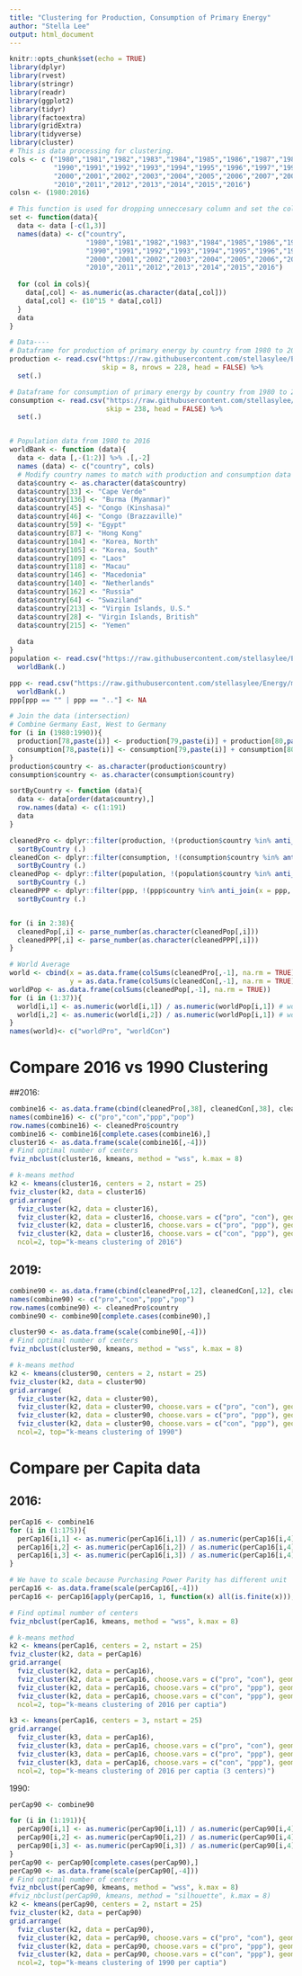 ```yaml
---
title: "Clustering for Production, Consumption of Primary Energy"
author: "Stella Lee"
output: html_document
---
```

```r
knitr::opts_chunk$set(echo = TRUE)
library(dplyr)
library(rvest)
library(stringr)
library(readr)
library(ggplot2)
library(tidyr)
library(factoextra)
library(gridExtra)
library(tidyverse)
library(cluster)
# This is data processing for clustering. 
cols <- c ("1980","1981","1982","1983","1984","1985","1986","1987","1988","1989",
           "1990","1991","1992","1993","1994","1995","1996","1997","1998","1999",
           "2000","2001","2002","2003","2004","2005","2006","2007","2008","2009",
           "2010","2011","2012","2013","2014","2015","2016")
colsn <- (1980:2016)

# This function is used for dropping unneccesary column and set the column names----
set <- function(data){
  data <- data [-c(1,3)]
  names(data) <- c("country",
                   "1980","1981","1982","1983","1984","1985","1986","1987","1988","1989",
                   "1990","1991","1992","1993","1994","1995","1996","1997","1998","1999",
                   "2000","2001","2002","2003","2004","2005","2006","2007","2008","2009",
                   "2010","2011","2012","2013","2014","2015","2016")
  
  for (col in cols){
    data[,col] <- as.numeric(as.character(data[,col]))
    data[,col] <- (10^15 * data[,col])
  }
  data
}

# Data----
# Dataframe for production of primary energy by country from 1980 to 2016 (unit: quad btu)
production <- read.csv("https://raw.githubusercontent.com/stellasylee/Energy/master/International_data_energy.csv", 
                       skip = 8, nrows = 228, head = FALSE) %>%
  set(.)

# Dataframe for consumption of primary energy by country from 1980 to 2016 (unit: quad btu)
consumption <- read.csv("https://raw.githubusercontent.com/stellasylee/Energy/master/International_data_energy.csv",
                        skip = 238, head = FALSE) %>%
  set(.)


# Population data from 1980 to 2016
worldBank <- function (data){
  data <- data [,-(1:2)] %>% .[,-2]
  names (data) <- c("country", cols)
  # Modify country names to match with production and consumption data
  data$country <- as.character(data$country)
  data$country[33] <- "Cape Verde"
  data$country[136] <- "Burma (Myanmar)"
  data$country[45] <- "Congo (Kinshasa)"
  data$country[46] <- "Congo (Brazzaville)"
  data$country[59] <- "Egypt"
  data$country[87] <- "Hong Kong"
  data$country[104] <- "Korea, North"
  data$country[105] <- "Korea, South"
  data$country[109] <- "Laos"
  data$country[118] <- "Macau"
  data$country[146] <- "Macedonia"
  data$country[140] <- "Netherlands"
  data$country[162] <- "Russia"
  data$country[64] <- "Swaziland"
  data$country[213] <- "Virgin Islands, U.S."
  data$country[28] <- "Virgin Islands, British"
  data$country[215] <- "Yemen"
  
  data
}
population <- read.csv("https://raw.githubusercontent.com/stellasylee/Energy/master/worldPopulation.csv") %>%
  worldBank(.)

ppp <- read.csv("https://raw.githubusercontent.com/stellasylee/Energy/master/worldPPP.csv") %>%
  worldBank(.)
ppp[ppp == "" | ppp == ".."] <- NA

# Join the data (intersection)
# Combine Germany East, West to Germany
for (i in (1980:1990)){
  production[78,paste(i)] <- production[79,paste(i)] + production[80,paste(i)]
  consumption[78,paste(i)] <- consumption[79,paste(i)] + consumption[80,paste(i)] 
}
production$country <- as.character(production$country)
consumption$country <- as.character(consumption$country)

sortByCountry <- function (data){
  data <- data[order(data$country),]
  row.names(data) <- c(1:191)
  data
} 

cleanedPro <- dplyr::filter(production, !(production$country %in% anti_join(x = production, y = population, by = "country")$country)) %>%
  sortByCountry (.)
cleanedCon <- dplyr::filter(consumption, !(consumption$country %in% anti_join(x = consumption, y = population, by = "country")$country))%>%
  sortByCountry (.)
cleanedPop <- dplyr::filter(population, !(population$country %in% anti_join(x = population, y = production, by = "country")$country))%>%
  sortByCountry (.)
cleanedPPP <- dplyr::filter(ppp, !(ppp$country %in% anti_join(x = ppp, y = production, by = "country")$country)) %>%
  sortByCountry (.)


for (i in 2:38){
  cleanedPop[,i] <- parse_number(as.character(cleanedPop[,i]))
  cleanedPPP[,i] <- parse_number(as.character(cleanedPPP[,i]))
}

# World Average
world <- cbind(x = as.data.frame(colSums(cleanedPro[,-1], na.rm = TRUE)), # production
               y = as.data.frame(colSums(cleanedCon[,-1], na.rm = TRUE))) # consumption
worldPop <- as.data.frame(colSums(cleanedPop[,-1], na.rm = TRUE))
for (i in (1:37)){
  world[i,1] <- as.numeric(world[i,1]) / as.numeric(worldPop[i,1]) # world avg production
  world[i,2] <- as.numeric(world[i,2]) / as.numeric(worldPop[i,1]) # world avg consumption
}
names(world)<- c("worldPro", "worldCon")
```

# Compare 2016 vs 1990 Clustering
##2016: 
```r
combine16 <- as.data.frame(cbind(cleanedPro[,38], cleanedCon[,38], cleanedPPP[,38], cleanedPop[,38]))
names(combine16) <- c("pro","con","ppp","pop")
row.names(combine16) <- cleanedPro$country
combine16 <- combine16[complete.cases(combine16),]
cluster16 <- as.data.frame(scale(combine16[,-4])) 
# Find optimal number of centers 
fviz_nbclust(cluster16, kmeans, method = "wss", k.max = 8)

# k-means method
k2 <- kmeans(cluster16, centers = 2, nstart = 25)
fviz_cluster(k2, data = cluster16)
grid.arrange(
  fviz_cluster(k2, data = cluster16),
  fviz_cluster(k2, data = cluster16, choose.vars = c("pro", "con"), geom = "point"),
  fviz_cluster(k2, data = cluster16, choose.vars = c("pro", "ppp"), geom = "point"),
  fviz_cluster(k2, data = cluster16, choose.vars = c("con", "ppp"), geom = "point"),
  ncol=2, top="k-means clustering of 2016")
```

## 2019:
```r
combine90 <- as.data.frame(cbind(cleanedPro[,12], cleanedCon[,12], cleanedPPP[,12], cleanedPop[,12]))
names(combine90) <- c("pro","con","ppp","pop")
row.names(combine90) <- cleanedPro$country
combine90 <- combine90[complete.cases(combine90),]

cluster90 <- as.data.frame(scale(combine90[,-4])) 
# Find optimal number of centers 
fviz_nbclust(cluster90, kmeans, method = "wss", k.max = 8)

# k-means method
k2 <- kmeans(cluster90, centers = 2, nstart = 25)
fviz_cluster(k2, data = cluster90)
grid.arrange(
  fviz_cluster(k2, data = cluster90),
  fviz_cluster(k2, data = cluster90, choose.vars = c("pro", "con"), geom = "point"),
  fviz_cluster(k2, data = cluster90, choose.vars = c("pro", "ppp"), geom = "point"),
  fviz_cluster(k2, data = cluster90, choose.vars = c("con", "ppp"), geom = "point"),
  ncol=2, top="k-means clustering of 1990")
```

# Compare per Capita data
## 2016: 
```r
perCap16 <- combine16
for (i in (1:175)){
  perCap16[i,1] <- as.numeric(perCap16[i,1]) / as.numeric(perCap16[i,4]) 
  perCap16[i,2] <- as.numeric(perCap16[i,2]) / as.numeric(perCap16[i,4]) 
  perCap16[i,3] <- as.numeric(perCap16[i,3]) / as.numeric(perCap16[i,4]) 
}

# We have to scale because Purchasing Power Parity has different unit
perCap16 <- as.data.frame(scale(perCap16[,-4])) 
perCap16 <- perCap16[apply(perCap16, 1, function(x) all(is.finite(x))), ]

# Find optimal number of centers 
fviz_nbclust(perCap16, kmeans, method = "wss", k.max = 8)

# k-means method
k2 <- kmeans(perCap16, centers = 2, nstart = 25)
fviz_cluster(k2, data = perCap16)
grid.arrange(
  fviz_cluster(k2, data = perCap16),
  fviz_cluster(k2, data = perCap16, choose.vars = c("pro", "con"), geom = "point"),
  fviz_cluster(k2, data = perCap16, choose.vars = c("pro", "ppp"), geom = "point"),
  fviz_cluster(k2, data = perCap16, choose.vars = c("con", "ppp"), geom = "point"),
  ncol=2, top="k-means clustering of 2016 per captia")
```

```r
k3 <- kmeans(perCap16, centers = 3, nstart = 25)
grid.arrange(
  fviz_cluster(k3, data = perCap16),
  fviz_cluster(k3, data = perCap16, choose.vars = c("pro", "con"), geom = "point"),
  fviz_cluster(k3, data = perCap16, choose.vars = c("pro", "ppp"), geom = "point"),
  fviz_cluster(k3, data = perCap16, choose.vars = c("con", "ppp"), geom = "point"),
  ncol=2, top="k-means clustering of 2016 per captia (3 centers)")
```

1990:
```r
perCap90 <- combine90

for (i in (1:191)){
  perCap90[i,1] <- as.numeric(perCap90[i,1]) / as.numeric(perCap90[i,4]) 
  perCap90[i,2] <- as.numeric(perCap90[i,2]) / as.numeric(perCap90[i,4]) 
  perCap90[i,3] <- as.numeric(perCap90[i,3]) / as.numeric(perCap90[i,4]) 
}
perCap90 <- perCap90[complete.cases(perCap90),]
perCap90 <- as.data.frame(scale(perCap90[,-4]))
# Find optimal number of centers
fviz_nbclust(perCap90, kmeans, method = "wss", k.max = 8)
#fviz_nbclust(perCap90, kmeans, method = "silhouette", k.max = 8)
k2 <- kmeans(perCap90, centers = 2, nstart = 25)
fviz_cluster(k2, data = perCap90)
grid.arrange(
  fviz_cluster(k2, data = perCap90),
  fviz_cluster(k2, data = perCap90, choose.vars = c("pro", "con"), geom = "point"),
  fviz_cluster(k2, data = perCap90, choose.vars = c("pro", "ppp"), geom = "point"),
  fviz_cluster(k2, data = perCap90, choose.vars = c("con", "ppp"), geom = "point"),
  ncol=2, top="k-means clustering of 1990 per captia")
```